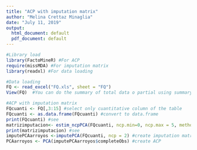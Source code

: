 ```yaml
---
title: "ACP with imputation matrix"
author: "Melina Crettaz Minaglia"
date: "July 11, 2019"
output:
  html_document: default
  pdf_document: default
---
```


```r
#Library load
library(FactoMineR) #For ACP
require(missMDA) #For imputation matrix
library(readxl) #For data loading

#Data loading
FQ <- read_excel("FQ.xls", sheet = "FQ")
View(FQ)  #You can do the summary of total data o partial using summary()

#ACP with imputation matrix
FQcuanti <- FQ[,3:15] #select only cuantitative column of the table
FQcuanti <- as.data.frame(FQcuanti) #convert to data.frame
print(FQcuanti) #see 
matrizimputacion<- estim_ncpPCA(FQcuanti, ncp.min=0, ncp.max = 5, method.cv = "Kfold") #create null data
print(matrizimputacion) #see
imputePCAarroyos <-imputePCA(FQcuanti, ncp = 2) #create imputation matrix
PCAarroyos <- PCA(imputePCAarroyos$completeObs) #create ACP
```

